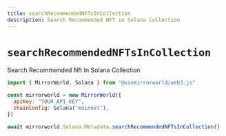 ```yaml
---
title: searchRecommendedNFTsInCollection
description: Search Recommended NFT in Solana Collection
---
```


# `searchRecommendedNFTsInCollection`

Search Recommended Nft In Solana Collection

```js
import { MirrorWorld, Solana } from "@usemirrorworld/web3.js"

const mirrorworld = new MirrorWorld({
  apiKey: "YOUR_API_KEY",
  chainConfig: Solana("mainnet"),
})

await mirrorworld.Solana.Metadata.searchRecommendedNFTsInCollection()
```